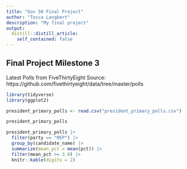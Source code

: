 ```yaml
---
title: "Gov 50 Final Project"
author: "Tosca Langbert"
description: "My final project"
output:
  distill::distill_article:
    self_contained: false
---
```


## Final Project Milestone 3
Latest Polls from FiveThirtyEight
Source: https://github.com/fivethirtyeight/data/tree/master/polls

```r
library(tidyverse)
library(ggplot2)
```

```r
president_primary_polls <- read.csv("president_primary_polls.csv")
```

```r
president_primary_polls
```

```r
president_primary_polls |>
  filter(party == "REP") |>
  group_by(candidate_name) |>
  summarize(mean_pct = mean(pct)) |>
  filter(mean_pct >= 3.0) |>
  knitr::kable(digits = 2)
```